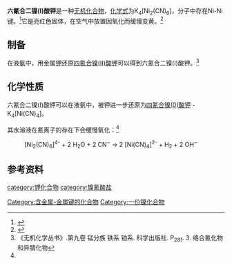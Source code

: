 {{chembox
| verifiedrevid = 
|   Name = 六氰合二镍(I)酸钾
|   ImageFile = 
|   ImageName = 
|   OtherNames = 
|   IUPACName = 
| Section1 = {{Chembox Identifiers
|   ChemSpiderID_Ref = {{chemspidercite|correct|chemspider}}
| ChemSpiderID = 
| PubChem =
| InChI =
| InChIKey =
| SMILES = 
| StdInChI_Ref = {{stdinchicite|correct|chemspider}}
| StdInChI =
| StdInChIKey_Ref = {{stdinchicite|correct|chemspider}}
| StdInChIKey = 
| CASNo = 40810-33-1
| CASNo_Ref = {{cascite|correct|CAS}}
  }}
| Section2 = {{Chembox Properties
|   Formula = K<sub>4</sub>[Ni<sub>2</sub>(CN)<sub>6</sub>]
|   MolarMass = 429.886
|   Appearance = 亮红色固体
|   Density = 
|   MeltingPt = 
|   BoilingPt = 
|   Solubility = 可溶
|   Solvent = 
|   SolubleOther = 
  }}
| Section7 = {{Chembox Hazards
|  EUHazardSymbol =
|  RPhrases =
|  SPhrases =
|  FlashPt = 
|  pKa = 
|  pKb = 
|  EUClass =
|  EUIndex = 
|  MainHazards = 
|  NFPA-H = 
|  NFPA-F = 
|  NFPA-R = 
|  NFPA-O = 
|  RSPhrases = 
|  Autoignition = 
|  ExploLimits = 
|  PEL = 
  }}
| Section8 = {{Chembox Related
|   Function = 
|   OtherFunctn = 
|   OtherAnions =
|   OtherCations = 
|   OtherCpds = 
  }}
}}
'''六氰合二镍(I)酸钾'''是一种[[无机化合物|无机化合物]]，[[化学式|化学式]]为K<sub>4</sub>[Ni<sub>2</sub>(CN)<sub>6</sub>]，分子中存在Ni-Ni键。<ref>{{cite journal|journal=Angewandte Chemie International Edition in English|volume=9|issue=1|language=en|issn=0570-0833|date=1970-01|pages=71–71|doi=10.1002/anie.197000711|url=http://doi.wiley.com/10.1002/anie.197000711|title=Structure of the Anion in Solid K4[Ni2(CN)6]|accessdate=2019-11-19|author=O. Jarchow, H. Schulz, R. Nast}}</ref>它是亮红色固体，在空气中放置因氧化而缓慢变黄。<ref>{{cite book|isbn=9780470132364|publisher=John Wiley & Sons, Inc.|date=2007-01-05|pages=197–201|url=http://doi.wiley.com/10.1002/9780470132364.ch57|title=Potassium Hexacyanodinickelate(I)|accessdate=2019-11-19|author=Wayland M. Burgess, John W. Eastes, William E. Parker, Jacob Kleinberg|doi=10.1002/9780470132364.ch57}}</ref>
==制备==
在液[[氨|氨]]中，用金属[[钾|钾]]还原[[四氰合镍(II)酸钾|四氰合镍(II)酸钾]]可以得到六氰合二镍(I)酸钾。<ref name=wj>《无机化学丛书》.第九卷 锰分族 铁系 铂系. 科学出版社. P<sub>281</sub>. 3. 络合氰化物和异腈化物</ref>
==化学性质==
六氰合二镍(I)酸钾可以在液氨中，被钾进一步还原为[[四氰合镍(0)酸钾|四氰合镍(0)酸钾]] - K<sub>4</sub>[Ni(CN)<sub>4</sub>]。

其水溶液在氰离子的存在下会缓慢氧化：<ref name=wj />
: [Ni<sub>2</sub>(CN)<sub>6</sub>]<sup>4-</sup> + 2 H<sub>2</sub>O + 2 CN<sup>−</sup> → 2 [Ni(CN)<sub>4</sub>]<sup>2-</sup> + H<sub>2</sub> + 2 OH<sup>−</sup>

==参考资料==
{{reflist}}

{{chemistry-stub}}
[[category:钾化合物|category:钾化合物]]
[[category:镍氰酸盐|category:镍氰酸盐]]
[[Category:含金属-金属键的化合物|Category:含金属-金属键的化合物]]
[[Category:一价镍化合物|Category:一价镍化合物]]